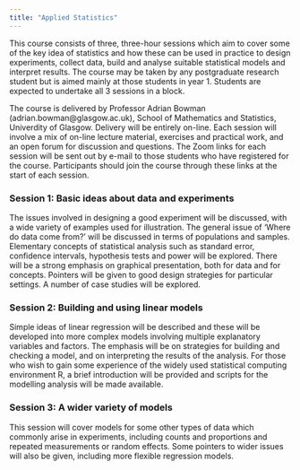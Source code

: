 ```yaml
---
title: "Applied Statistics"
---
```


This course consists of three, three-hour sessions which aim to cover some of the key idea of statistics and how these can be used in practice to design experiments, collect data, build and analyse suitable statistical models and interpret results.  The course may be taken by any postgraduate research student but is aimed mainly at those students in year 1. Students are expected to undertake all 3 sessions in a block. 

The course is delivered by Professor Adrian Bowman (adrian.bowman@glasgow.ac.uk), School of Mathematics and Statistics, Univerdity of Glasgow.  Delivery will be entirely on-line.  Each session will involve a mix of on-line lecture material, exercises and practical work, and an open forum for discussion and questions.  The Zoom links for each session will be sent out by e-mail to those students who have registered for the course.  Participants should join the course through these links at the start of each session.

### Session 1: Basic ideas about data and experiments

The issues involved in designing a good experiment will be discussed, with a wide variety of examples used for illustration.  The general issue of 'Where do data come from?' will be discussed in terms of populations and samples.  Elementary concepts of statistical analysis such as standard error, confidence intervals, hypothesis tests and power will be explored.  There will be a strong emphasis on graphical presentation, both for data and for concepts.  Pointers will be given to good design strategies for particular settings.  A number of case studies will be explored.

### Session 2: Building and using linear models

Simple ideas of linear regression will be described and these will be developed into more complex models involving multiple explanatory variables and factors.  The emphasis will be on strategies for building and checking a model, and on interpreting the results of the analysis.  For those who wish to gain some experience of the widely used statistical computing environment R, a brief introduction will be provided and scripts for the modelling analysis will be made available.

### Session 3: A wider variety of models

This session will cover models for some other types of data which commonly arise in experiments, including counts and proportions and repeated measurements or random effects.  Some pointers to wider issues will also be given, including more flexible regression models.
